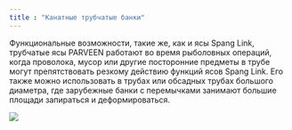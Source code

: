 ```yaml
---
title : "Канатные трубчатые банки"
---
```


Функциональные возможности, такие же, как и ясы Spang Link, трубчатые ясы PARVEEN работают во время рыболовных операций, когда проволока, мусор или другие посторонние предметы в трубе могут препятствовать резкому действию функций ясов Spang Link. Его также можно использовать в трубах или обсадных трубах большого диаметра, где зарубежные банки с перемычками занимают большие площади запираться и деформироваться.

<img src="./wireline-tubular-jars.png" />